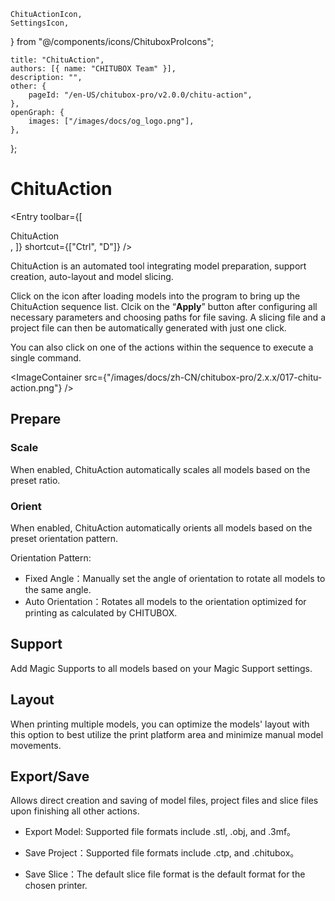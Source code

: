 	ChituActionIcon,
	SettingsIcon,
} from "@/components/icons/ChituboxProIcons";

	title: "ChituAction",
	authors: [{ name: "CHITUBOX Team" }],
	description: "",
	other: {
		pageId: "/en-US/chitubox-pro/v2.0.0/chitu-action",
	},
	openGraph: {
		images: ["/images/docs/og_logo.png"],
	},
};

# ChituAction

<Entry
	toolbar={[
		<div className="flex items-center gap-1">
			<ChituActionIcon />
			ChituAction
		</div>,
	]}
	shortcut={["Ctrl", "D"]}
/>

ChituAction is an automated tool integrating model preparation, support creation, auto-layout and model slicing.

Click on the icon <SettingsIcon /> after loading models into the program to bring up the ChituAction sequence list. Clcik on the “**Apply**” button after configuring all necessary parameters and choosing paths for file saving. A slicing file and a project file can then be automatically generated with just one click.

You can also click on one of the actions within the sequence to execute a single command.

<ImageContainer
	src={"/images/docs/zh-CN/chitubox-pro/2.x.x/017-chitu-action.png"}
/>

## Prepare

### Scale

When enabled, ChituAction automatically scales all models based on the preset ratio.

### Orient

When enabled, ChituAction automatically orients all models based on the preset orientation pattern.

Orientation Pattern:

-   Fixed Angle：Manually set the angle of orientation to rotate all models to the same angle.
-   Auto Orientation：Rotates all models to the orientation optimized for printing as calculated by CHITUBOX.

## Support

Add Magic Supports to all models based on your Magic Support settings.

## Layout

When printing multiple models, you can optimize the models' layout with this option to best utilize the print platform area and minimize manual model movements. 

## Export/Save

Allows direct creation and saving of model files, project files and slice files upon finishing all other actions.

-   Export Model: Supported file formats include .stl, .obj, and .3mf。

-   Save Project：Supported file formats include .ctp, and .chitubox。

-   Save Slice：The default slice file format is the default format for the chosen printer.

